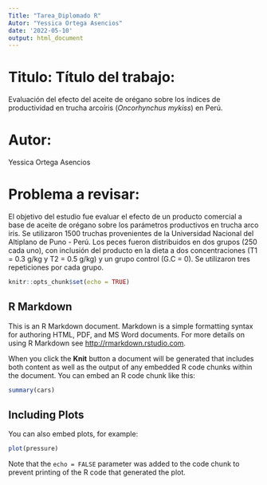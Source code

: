 ```yaml
---
Title: "Tarea_Diplomado R"
Autor: "Yessica Ortega Asencios"
date: '2022-05-10'
output: html_document
---
```

# Titulo: Título del trabajo:
Evaluación del efecto del aceite de orégano sobre los índices de productividad en trucha arcoíris (*Oncorhynchus mykiss*) en Perú.

# Autor:
Yessica Ortega Asencios

# Problema a revisar: 
El objetivo del estudio fue evaluar el efecto de un producto comercial a base de aceite de orégano sobre los parámetros productivos en trucha arco iris. Se utilizaron 1500 truchas provenientes de la Universidad Nacional del Altiplano de Puno - Perú. Los peces fueron distribuidos en dos grupos (250 cada uno), con inclusión del producto en la dieta a dos concentraciones (T1 = 0.3 g/kg y T2 = 0.5 g/kg) y un grupo control (G.C = 0). Se utilizaron tres repeticiones por cada grupo.



```r
knitr::opts_chunk$set(echo = TRUE)
```

## R Markdown

This is an R Markdown document. Markdown is a simple formatting syntax for authoring HTML, PDF, and MS Word documents. For more details on using R Markdown see <http://rmarkdown.rstudio.com>.

When you click the **Knit** button a document will be generated that includes both content as well as the output of any embedded R code chunks within the document. You can embed an R code chunk like this:

```r
summary(cars)
```

## Including Plots

You can also embed plots, for example:

```r
plot(pressure)
```

Note that the `echo = FALSE` parameter was added to the code chunk to prevent printing of the R code that generated the plot.
